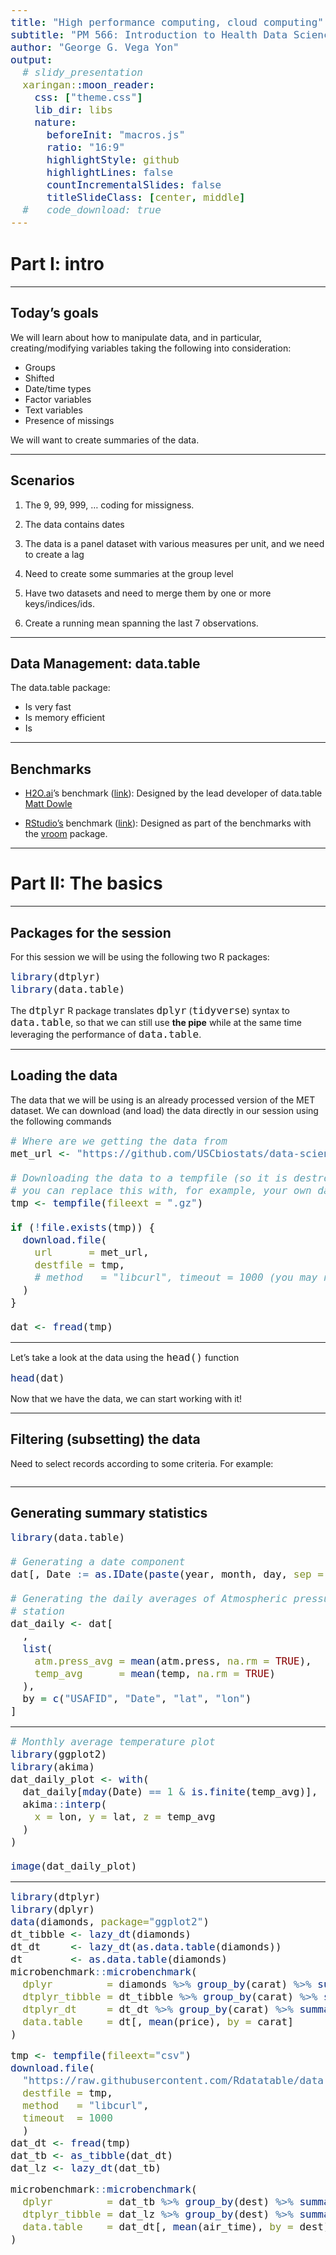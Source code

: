 ```yaml
---
title: "High performance computing, cloud computing"
subtitle: "PM 566: Introduction to Health Data Science"
author: "George G. Vega Yon"
output:
  # slidy_presentation
  xaringan::moon_reader:
    css: ["theme.css"]
    lib_dir: libs
    nature:
      beforeInit: "macros.js"
      ratio: "16:9"
      highlightStyle: github
      highlightLines: false
      countIncrementalSlides: false
      titleSlideClass: [center, middle]
  #   code_download: true
---
```


<!--Yeah... I have really long code chunks, so I just changed the default size :)-->
<style type="text/css">
code.r,code.cpp,code{
  font-size:medium;
}
</style>

# Part I: intro

---

## Today's goals

We will learn about how to manipulate data, and in particular, creating/modifying variables
taking the following into consideration:

- Groups
- Shifted
- Date/time types
- Factor variables
- Text variables
- Presence of missings

We will want to create summaries of the data.

---

## Scenarios

1. The 9, 99, 999, ... coding for missigness.

2. The data contains dates

3. The data is a panel dataset with various measures per unit, and we need to create a lag

4. Need to create some summaries at the group level

5. Have two datasets and need to merge them by one or more keys/indices/ids.

6. Create a running mean spanning the last 7 observations.

---

## Data Management: data.table

The data.table package:

- Is very fast
- Is memory efficient
- Is 

---

## Benchmarks

- [H2O.ai](https://www.h2o.ai/)'s benchmark ([link](https://h2oai.github.io/db-benchmark/)): Designed by
  the lead developer of data.table [Matt Dowle](https://rdatatable.gitlab.io/data.table/)

- [RStudio's](https://rstudio.com) benchmark ([link](https://cran.r-project.org/web/packages/vroom/vignettes/benchmarks.html)):
  Designed as part of the benchmarks with the [vroom](https://cran.r-package.org/package=vroom) package.

---

# Part II: The basics

---

## Packages for the session

For this session we will be using the following two R packages:

```r
library(dtplyr)
library(data.table)
```

The `dtplyr` R package translates `dplyr` (`tidyverse`) syntax to `data.table`, so that we can still use **the pipe** while at the same time leveraging the performance of `data.table`.


---

## Loading the data

The data that we will be using is an already processed version of the MET dataset. We can download (and load) the data directly in our session using the following commands

```r
# Where are we getting the data from
met_url <- "https://github.com/USCbiostats/data-science-data/raw/master/02_met/met_all.gz"

# Downloading the data to a tempfile (so it is destroyed afterwards)
# you can replace this with, for example, your own data:
tmp <- tempfile(fileext = ".gz")

if (!file.exists(tmp)) {
  download.file(
    url      = met_url,
    destfile = tmp,
    # method   = "libcurl", timeout = 1000 (you may need this option)
  )
}

dat <- fread(tmp)
```

---

Let's take a look at the data using the `head()` function

```r
head(dat)
```

Now that we have the data, we can start working with it!

---

## Filtering (subsetting) the data

Need to select records according to some criteria. For example:

```r

```


---

## Generating summary statistics

```r
library(data.table)

# Generating a date component
dat[, Date := as.IDate(paste(year, month, day, sep = "-"))]

# Generating the daily averages of Atmospheric pressure and temperature per
# station
dat_daily <- dat[
  ,
  list(
    atm.press_avg = mean(atm.press, na.rm = TRUE),
    temp_avg      = mean(temp, na.rm = TRUE)
  ),
  by = c("USAFID", "Date", "lat", "lon")
]
```


---

```r
# Monthly average temperature plot
library(ggplot2)
library(akima)
dat_daily_plot <- with(
  dat_daily[mday(Date) == 1 & is.finite(temp_avg)],
  akima::interp(
    x = lon, y = lat, z = temp_avg
  )
)

image(dat_daily_plot)
```

---

```r
library(dtplyr)
library(dplyr)
data(diamonds, package="ggplot2")
dt_tibble <- lazy_dt(diamonds)
dt_dt     <- lazy_dt(as.data.table(diamonds))
dt        <- as.data.table(diamonds)
microbenchmark::microbenchmark(
  dplyr         = diamonds %>% group_by(carat) %>% summarise(mean(price), .groups="drop") %>% collect(),
  dtplyr_tibble = dt_tibble %>% group_by(carat) %>% summarise(mean(price)) %>% collect(),
  dtplyr_dt     = dt_dt %>% group_by(carat) %>% summarise(mean(price), .groups="drop") %>% collect(),
  data.table    = dt[, mean(price), by = carat]
)

```

```r
tmp <- tempfile(fileext="csv")
download.file(
  "https://raw.githubusercontent.com/Rdatatable/data.table/master/vignettes/flights14.csv",
  destfile = tmp,
  method   = "libcurl",
  timeout  = 1000
  )
dat_dt <- fread(tmp)
dat_tb <- as_tibble(dat_dt)
dat_lz <- lazy_dt(dat_tb)
```


```r
microbenchmark::microbenchmark(
  dplyr         = dat_tb %>% group_by(dest) %>% summarise(mean(air_time), .groups="drop") %>% collect(),
  dtplyr_tibble = dat_lz %>% group_by(dest) %>% summarise(mean(air_time), .groups="drop") %>% collect(),
  data.table    = dat_dt[, mean(air_time), by = dest], times = 100
)
```


